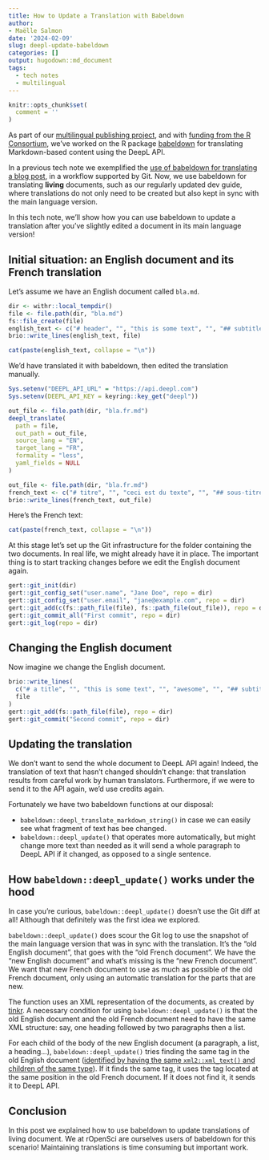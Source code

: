 ```yaml
---
title: How to Update a Translation with Babeldown
author: 
- Maëlle Salmon
date: '2024-02-09'
slug: deepl-update-babeldown
categories: []
output: hugodown::md_document
tags:
  - tech notes
  - multilingual
---
```


```r
knitr::opts_chunk$set(
  comment = ''
)
```
As part of our [multilingual publishing project](/multilingual-publishing/), and with [funding from the R Consortium](https://www.r-consortium.org/all-projects/awarded-projects/2022-group-2), we've worked on the R package [babeldown](https://docs.ropensci.org/babeldown/) for translating Markdown-based content using the DeepL API.

In a previous tech note we exemplified the [use of babeldown for translating a blog post](/blog/2023/09/26/how-to-translate-a-hugo-blog-post-with-babeldown/), in a workflow supported by Git.
Now, we use babeldown for translating **living** documents, such as our regularly updated dev guide, where translations do not only need to be created but also kept in sync with the main language version.

In this tech note, we'll show how you can use babeldown to update a translation after you've slightly edited a document in its main language version!

## Initial situation: an English document and its French translation

Let's assume we have an English document called `bla.md`.

```r
dir <- withr::local_tempdir()
file <- file.path(dir, "bla.md")
fs::file_create(file)
english_text <- c("# header", "", "this is some text", "", "## subtitle", "", "nice!")
brio::write_lines(english_text, file)
```

```r
cat(paste(english_text, collapse = "\n"))
```

We'd have translated it with babeldown, then edited the translation manually.

```r
Sys.setenv("DEEPL_API_URL" = "https://api.deepl.com")
Sys.setenv(DEEPL_API_KEY = keyring::key_get("deepl"))

out_file <- file.path(dir, "bla.fr.md")
deepl_translate(
  path = file,
  out_path = out_file,
  source_lang = "EN",
  target_lang = "FR",
  formality = "less",
  yaml_fields = NULL
)
```

```r
out_file <- file.path(dir, "bla.fr.md")
french_text <- c("# titre", "", "ceci est du texte", "", "## sous-titre", "", "chouette !")
brio::write_lines(french_text, out_file)
```

Here's the French text:


```r
cat(paste(french_text, collapse = "\n"))
```

At this stage let's set up the Git infrastructure for the folder containing the two documents.
In real life, we might already have it in place.
The important thing is to start tracking changes before we edit the English document again.

```r
gert::git_init(dir)
gert::git_config_set("user.name", "Jane Doe", repo = dir)
gert::git_config_set("user.email", "jane@example.com", repo = dir)
gert::git_add(c(fs::path_file(file), fs::path_file(out_file)), repo = dir)
gert::git_commit_all("First commit", repo = dir)
gert::git_log(repo = dir)
```

## Changing the English document

Now imagine we change the English document.

```r
brio::write_lines(
  c("# a title", "", "this is some text", "", "awesome", "", "## subtitle", ""),
  file
)
gert::git_add(fs::path_file(file), repo = dir)
gert::git_commit("Second commit", repo = dir)
```

## Updating the translation

We don't want to send the whole document to DeepL API again!
Indeed, the translation of text that hasn't changed shouldn't change: that translation results from careful work by human translators. 
Furthermore, if we were to send it to the API again, we'd use credits again.

Fortunately we have two babeldown functions at our disposal:

- `babeldown::deepl_translate_markdown_string()` in case we can easily see what fragment of text has bee changed. 
- `babeldown::deepl_update()` that operates more automatically, but might change more text than needed as it will send a whole paragraph to DeepL API if it changed, as opposed to a single sentence.

## How `babeldown::deepl_update()` works under the hood

In case you're curious, `babeldown::deepl_update()` doesn't use the Git diff at all!
Although that definitely was the first idea we explored.

`babeldown::deepl_update()` does scour the Git log to use the snapshot of the main language version that was in sync with the translation.
It's the "old English document", that goes with the "old French document".
We have the "new English document" and what's missing is the "new French document".
We want that new French document to use as much as possible of the old French document, only using an automatic translation for the parts that are new.

The function uses an XML representation of the documents, as created by [tinkr](https://docs.ropensci.org/tinkr).
A necessary condition for using `babeldown::deepl_update()` is that the old English document and the old French document need to have the same XML structure: say, one heading followed by two paragraphs then a list.

For each child of the body of the new English document (a paragraph, a list, a heading...), `babeldown::deepl_update()` tries finding the same tag in the old English document ([identified by having the same `xml2::xml_text()` and children of the same type](https://github.com/ropensci-review-tools/babeldown/blob/e8ef563eca232f1ba08b84c7bb0f999d4f452938/R/update.R#L136)).
If it finds the same tag, it uses the tag located at the same position in the old French document.
If it does not find it, it sends it to DeepL API.

## Conclusion

In this post we explained how to use babeldown to update translations of living document.
We at rOpenSci are ourselves users of babeldown for this scenario!
Maintaining translations is time consuming but important work.